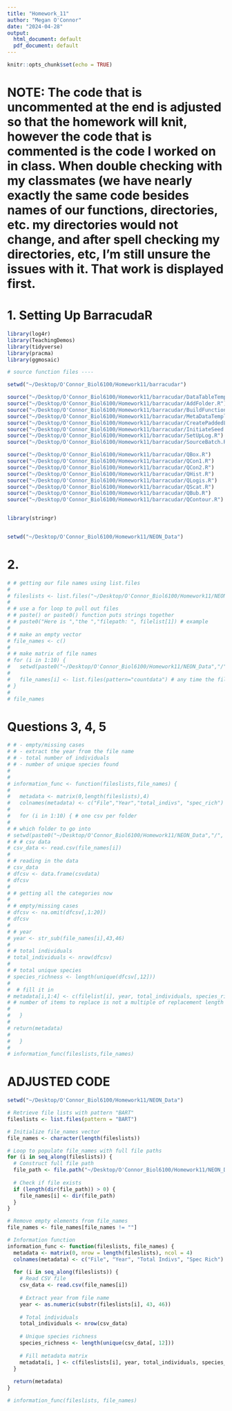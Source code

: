 ```yaml
---
title: "Homework_11"
author: "Megan O'Connor"
date: "2024-04-28"
output:
  html_document: default
  pdf_document: default
---
```


```r
knitr::opts_chunk$set(echo = TRUE)
```
# NOTE: The code that is uncommented at the end  is adjusted so that the homework will knit, however the code that is commented is the code I worked on in class. When double checking with my classmates (we have nearly exactly the same code besides names of our functions, directories, etc. my directories would not change, and after spell checking my directories, etc, I'm still unsure the issues with it. That work is displayed first.




# 1. Setting Up BarracudaR
```r
library(log4r)
library(TeachingDemos)
library(tidyverse)
library(pracma)
library(ggmosaic)

# source function files ----

setwd("~/Desktop/O'Connor_Biol6100/Homework11/barracudar")

source("~/Desktop/O'Connor_Biol6100/Homework11/barracudar/DataTableTemplate.R")
source("~/Desktop/O'Connor_Biol6100/Homework11/barracudar/AddFolder.R")
source("~/Desktop/O'Connor_Biol6100/Homework11/barracudar/BuildFunction.R")
source("~/Desktop/O'Connor_Biol6100/Homework11/barracudar/MetaDataTemplate.R")
source("~/Desktop/O'Connor_Biol6100/Homework11/barracudar/CreatePaddedLabel.R")
source("~/Desktop/O'Connor_Biol6100/Homework11/barracudar/InitiateSeed.R")
source("~/Desktop/O'Connor_Biol6100/Homework11/barracudar/SetUpLog.R")
source("~/Desktop/O'Connor_Biol6100/Homework11/barracudar/SourceBatch.R")

source("~/Desktop/O'Connor_Biol6100/Homework11/barracudar/QBox.R")
source("~/Desktop/O'Connor_Biol6100/Homework11/barracudar/QCon1.R")
source("~/Desktop/O'Connor_Biol6100/Homework11/barracudar/QCon2.R")
source("~/Desktop/O'Connor_Biol6100/Homework11/barracudar/QHist.R")
source("~/Desktop/O'Connor_Biol6100/Homework11/barracudar/QLogis.R")
source("~/Desktop/O'Connor_Biol6100/Homework11/barracudar/QScat.R")
source("~/Desktop/O'Connor_Biol6100/Homework11/barracudar/QBub.R")
source("~/Desktop/O'Connor_Biol6100/Homework11/barracudar/QContour.R")


library(stringr)


setwd("~/Desktop/O'Connor_Biol6100/Homework11/NEON_Data")

```
# 2. 
```r
# # getting our file names using list.files
# 
# fileslists <- list.files("~/Desktop/O'Connor_Biol6100/Homework11/NEON_Data",pattern="BART")
# 
# # use a for loop to pull out files
# # paste() or paste0() function puts strings together
# # paste0("Here is ","the ","filepath: ", filelist[1]) # example
# 
# # make an empty vector
# file_names <- c()
# 
# # make matrix of file names
# for (i in 1:10) {
#   setwd(paste0("~/Desktop/O'Connor_Biol6100/Homework11/NEON_Data","/", fileslists[i])) # create new file path to go to
# 
#   file_names[i] <- list.files(pattern="countdata") # any time the file has "countdata" in it, it pulls it out
# }
# 
# file_names

```

# Questions 3, 4, 5
```r
# # - empty/missing cases 
# # - extract the year from the file name
# # - total number of individuals
# # - number of unique species found
# 
# 
# information_func <- function(fileslists,file_names) {
# 
#   metadata <- matrix(0,length(fileslists),4)
#   colnames(metadata) <- c("File","Year","total_indivs", "spec_rich")
# 
#   for (i in 1:10) { # one csv per folder
# 
# # which folder to go into
# setwd(paste0("~/Desktop/O'Connor_Biol6100/Homework11/NEON_Data","/", fileslists[i]))
# # # csv data
# csv_data <- read.csv(file_names[i]) 
# 
# # reading in the data
# csv_data
# dfcsv <- data.frame(csvdata)
# dfcsv
# 
# # getting all the categories now
# 
# # empty/missing cases
# dfcsv <- na.omit(dfcsv[,1:20]) 
# dfcsv
# 
# # year
# year <- str_sub(file_names[i],43,46)
# 
# # total individuals
# total_individuals <- nrow(dfcsv)
# 
# # total unique species
# species_richness <- length(unique(dfcsv[,12]))
# 
#  # fill it in
# metadata[i,1:4] <- c(filelist[i], year, total_individuals, species_richness)
# # number of items to replace is not a multiple of replacement length
# 
#   }
# 
# return(metadata)
# 
#   }
# 
# information_func(fileslists,file_names)

```



# ADJUSTED CODE
```r
setwd("~/Desktop/O'Connor_Biol6100/Homework11/NEON_Data")

# Retrieve file lists with pattern "BART"
fileslists <- list.files(pattern = "BART")

# Initialize file_names vector
file_names <- character(length(fileslists))

# Loop to populate file_names with full file paths
for (i in seq_along(fileslists)) {
  # Construct full file path
  file_path <- file.path("~/Desktop/O'Connor_Biol6100/Homework11/NEON_Data", fileslists[i], "countdata")
  
  # Check if file exists
  if (length(dir(file_path)) > 0) {
    file_names[i] <- dir(file_path)
  }
}

# Remove empty elements from file_names
file_names <- file_names[file_names != ""]

# Information function
information_func <- function(fileslists, file_names) {
  metadata <- matrix(0, nrow = length(fileslists), ncol = 4)
  colnames(metadata) <- c("File", "Year", "Total Indivs", "Spec Rich")
  
  for (i in seq_along(fileslists)) {
    # Read CSV file
    csv_data <- read.csv(file_names[i])
    
    # Extract year from file name
    year <- as.numeric(substr(fileslists[i], 43, 46))
    
    # Total individuals
    total_individuals <- nrow(csv_data)
    
    # Unique species richness
    species_richness <- length(unique(csv_data[, 12]))
    
    # Fill metadata matrix
    metadata[i, ] <- c(fileslists[i], year, total_individuals, species_richness)
  }
  
  return(metadata)
}

# information_func(fileslists, file_names)





```

